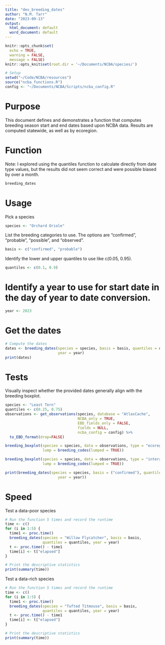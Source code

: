 ```yaml
---
title: "dev_breeding_dates"
author: "N.M. Tarr"
date: "2023-09-13"
output:
  html_document: default
  word_document: default
---
```


```r
knitr::opts_chunk$set(
  echo = TRUE,
  warning = FALSE,
  message = FALSE)
knitr::opts_knit$set(root.dir = '~/Documents/NCBA/species/')
```

```r
# Setup
setwd("~/Code/NCBA/resources")
source("ncba_functions.R")
config <- "~/Documents/NCBA/Scripts/ncba_config.R"
```

# Purpose
This document defines and demonstrates a function that computes breeding season start and end dates based upon NCBA data.  Results are computed statewide, as well as by ecoregion.


# Function
Note: I explored using the quantiles function to calculate directly from date type values, but the results did not seem correct and were possible biased by over a month.
```r
breeding_dates
```


# Usage
Pick a species
```r
species <- "Orchard Oriole"
```

List the breeding categories to use. The options are "confirmed", "probable", "possible", and "observed".
```r
basis <- c("confirmed", "probable")
```

Identify the lower and upper quantiles to use like c(0.05, 0.95).
```r
quantiles <- c(0.1, 0.9)
```

# Identify a year to use for start date in the day of year to date conversion.
```r
year <- 2023
```

# Get the dates
```r
# Compute the dates
dates <- breeding_dates(species = species, basis = basis, quantiles = quantiles,
                        year = year)
print(dates)
```


# Tests

Visually inspect whether the provided dates generally align with the breeding boxplot.
```r
species <- "Least Tern"
quantiles <- c(0.25, 0.75)
observations <- get_observations(species, database = "AtlasCache", 
                                 NCBA_only = TRUE, 
                                 EBD_fields_only = FALSE,
                                 fields = NULL,
                                 ncba_config = config) %>%
  to_EBD_format(drop=FALSE)

breeding_boxplot(species = species, data = observations, type = "ecoregional",
                 lump = breeding_codes(lumped = TRUE))
```

```r
breeding_boxplot(species = species, data = observations, type = "interactive",
                 lump = breeding_codes(lumped = TRUE))
```


```r
print(breeding_dates(species = species, basis = ("confirmed"), quantiles = quantiles,
                        year = year))
```


# Speed
Test a data-poor species
```r
# Run the function 5 times and record the runtime
time <- c()
for (i in 1:5) {
  time1 <- proc.time()
  breeding_dates(species = "Willow Flycatcher", basis = basis, 
                 quantiles = quantiles, year = year)
  t <- proc.time() - time1
  time[i] <- t["elapsed"]
}

# Print the descriptive statistics
print(summary(time))
```


Test a data-rich species
```r
# Run the function 5 times and record the runtime
time <- c()
for (i in 1:5) {
  time1 <- proc.time()
  breeding_dates(species = "Tufted Titmouse", basis = basis, 
                 quantiles = quantiles, year = year)
  t <- proc.time() - time1
  time[i] <- t["elapsed"]
}

# Print the descriptive statistics
print(summary(time))
```
